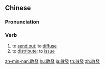 {{also|散发}}
==Chinese==
{{zh-forms|s=散发}}

===Pronunciation===
{{zh-pron
|m=sànfā
|c=saan3 faat3
|mn=sàn-hoat/twv:sòaⁿ-hoat
|cat=v
}}

===Verb===
{{zh-verb}}

# to [[send out]]; to [[diffuse]]
# to [[distribute]]; to [[issue]]

{{zh-cat|Advanced}}

[[zh-min-nan:散發]]
[[hu:散發]]
[[ja:散發]]
[[th:散發]]
[[zh:散發]]